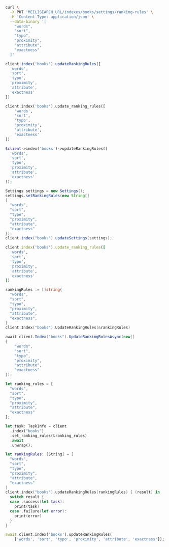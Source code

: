 <CodeGroup>

```bash cURL
curl \
  -X PUT 'MEILISEARCH_URL/indexes/books/settings/ranking-rules' \
  -H 'Content-Type: application/json' \
  --data-binary '[
    "words",
    "sort",
    "typo",
    "proximity",
    "attribute",
    "exactness"
  ]'
```


```javascript JS
client.index('books').updateRankingRules([
  'words',
  'sort',
  'typo',
  'proximity',
  'attribute',
  'exactness'
])
```


```python Python
client.index('books').update_ranking_rules([
    'words',
    'sort',
    'typo',
    'proximity',
    'attribute',
    'exactness'
])
```


```php PHP
$client->index('books')->updateRankingRules([
  'words',
  'sort',
  'typo',
  'proximity',
  'attribute',
  'exactness'
]);
```


```java Java
Settings settings = new Settings();
settings.setRankingRules(new String[]
{
  "words",
  "sort",
  "typo",
  "proximity",
  "attribute",
  "exactness"
});
client.index("books").updateSettings(settings);
```


```ruby Ruby
client.index('books').update_ranking_rules([
  'words',
  'sort',
  'typo',
  'proximity',
  'attribute',
  'exactness'
])
```


```go Go
rankingRules := []string{
  "words",
  "sort",
  "typo",
  "proximity",
  "attribute",
  "exactness",
}
client.Index("books").UpdateRankingRules(&rankingRules)
```


```csharp C#
await client.Index("books").UpdateRankingRulesAsync(new[]
{
    "words",
    "sort",
    "typo",
    "proximity",
    "attribute",
    "exactness"
});
```


```rust Rust
let ranking_rules = [
  "words",
  "sort",
  "typo",
  "proximity",
  "attribute",
  "exactness"
];

let task: TaskInfo = client
  .index("books")
  .set_ranking_rules(&ranking_rules)
  .await
  .unwrap();
```


```swift Swift
let rankingRules: [String] = [
  "words",
  "sort",
  "typo",
  "proximity",
  "attribute",
  "exactness"
]
client.index("books").updateRankingRules(rankingRules) { (result) in
  switch result {
  case .success(let task):
    print(task)
  case .failure(let error):
    print(error)
  }
}
```


```dart Dart
await client.index('books').updateRankingRules(
    ['words', 'sort', 'typo', 'proximity', 'attribute', 'exactness']);
```

</CodeGroup>